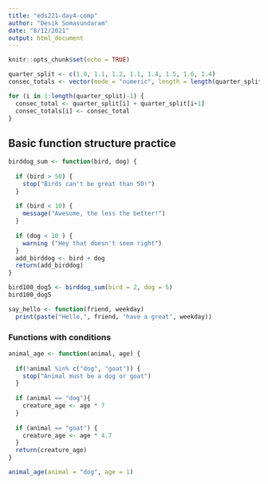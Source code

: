 ```yaml
---
title: "eds221-day4-comp"
author: "Desik Somasundaram"
date: "8/12/2021"
output: html_document
---
```


```r
knitr::opts_chunk$set(echo = TRUE)
```

```r
quarter_split <- c(1.0, 1.1, 1.2, 1.1, 1.4, 1.5, 1.6, 1.4)
consec_totals <- vector(mode = "numeric", length = length(quarter_split)-1)

for (i in 1:length(quarter_split)-1) {
  consec_total <- quarter_split[i] + quarter_split[i+1]
  consec_totals[i] <- consec_total
}

```

## Basic function structure practice

```r
birddog_sum <- function(bird, dog) {
  
  if (bird > 50) {
    stop("Birds can't be great than 50!")
  }
  
  if (bird < 10) {
    message("Awesome, the less the better!")
  }
  
  if (dog < 10 ) {
    warning ("Hey that doesn't seem right")
  }
  add_birddog <- bird + dog
  return(add_birddog)
}

bird100_dog5 <- birddog_sum(bird = 2, dog = 5)
bird100_dog5


```

```r
say_hello <- function(friend, weekday)
  print(paste("Hello,", friend, "have a great", weekday))
```

### Functions with conditions

```r
animal_age <- function(animal, age) {
  
  if(!animal %in% c("dog", "goat")) {
    stop("Animal must be a dog or goat")
  }
  
  if (animal == "dog"){
    creature_age <- age * 7
  }
  
  if (animal == "goat") {
    creature_age <- age * 4.7
  }
  return(creature_age)
}

animal_age(animal = "dog", age = 1)

```

